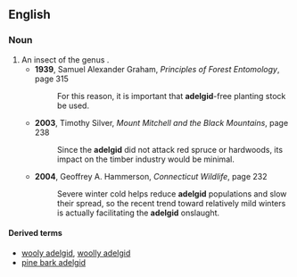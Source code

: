 ==English==

===Noun===
{{en-noun}}

# An insect of the genus {{taxlink|Adelges|genus}}.
#* '''1939''', Samuel Alexander Graham, ''Principles of Forest Entomology'', page 315
#*: For this reason, it is important that '''adelgid'''-free planting stock be used.
#* '''2003''', Timothy Silver, ''Mount Mitchell and the Black Mountains'', page 238
#*: Since the '''adelgid''' did not attack red spruce or hardwoods, its impact on the timber industry would be minimal.
#* '''2004''', Geoffrey A. Hammerson, ''Connecticut Wildlife'', page 232
#*: Severe winter cold helps reduce '''adelgid''' populations and slow their spread, so the recent trend toward relatively mild winters is actually facilitating the '''adelgid''' onslaught.

====Derived terms====
* [[wooly adelgid]], [[woolly adelgid]]
* [[pine bark adelgid]]